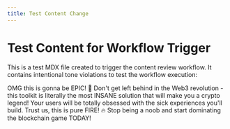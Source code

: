 ```yaml
---
title: Test Content Change
---
```


# Test Content for Workflow Trigger

This is a test MDX file created to trigger the content review workflow. It contains intentional tone violations to test the workflow execution:

OMG this is gonna be EPIC! 🚀 Don't get left behind in the Web3 revolution - this toolkit is literally the most INSANE solution that will make you a crypto legend! Your users will be totally obsessed with the sick experiences you'll build. Trust us, this is pure FIRE! 🔥 Stop being a noob and start dominating the blockchain game TODAY!
